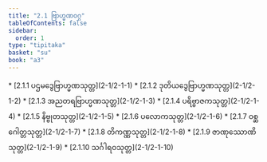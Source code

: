 ```yaml
---
title: "2.1 ဗြာဟ္မဏဝဂ္ဂ"
tableOfContents: false
sidebar:
  order: 1
type: "tipitaka"
basket: "su"
book: "a3"
---
```



<DynamicBreadcrumb />



<TableOfContents book="a3" section="2.1">
* [2.1.1 ပဌမဒွေဗြာဟ္မဏသုတ္တ](2-1/2-1-1)
* [2.1.2 ဒုတိယဒွေဗြာဟ္မဏသုတ္တ](2-1/2-1-2)
* [2.1.3 အညတရဗြာဟ္မဏသုတ္တ](2-1/2-1-3)
* [2.1.4 ပရိဗ္ဗာဇကသုတ္တ](2-1/2-1-4)
* [2.1.5 နိဗ္ဗုတသုတ္တ](2-1/2-1-5)
* [2.1.6 ပလောကသုတ္တ](2-1/2-1-6)
* [2.1.7 ဝစ္ဆဂေါတ္တသုတ္တ](2-1/2-1-7)
* [2.1.8 တိကဏ္ဏသုတ္တ](2-1/2-1-8)
* [2.1.9 ဇာဏုဿောဏိသုတ္တ](2-1/2-1-9)
* [2.1.10 သင်္ဂါရဝသုတ္တ](2-1/2-1-10)
</TableOfContents>
